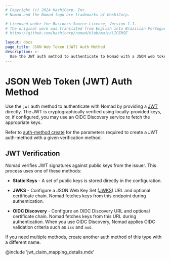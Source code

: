 ```yaml
---
# Copyright (c) 2024 HashiCorp, Inc.
# Nomad and the Nomad logo are trademarks of HashiCorp.

# Licensed under the Business Source License, Version 1.1.
# The original work was translated from English into Brazilian Portuguese.
# https://github.com/hashicorp/nomad/blob/main/LICENSE

layout: docs
page_title: JSON Web Token (JWT) Auth Method
description: >-
  Use the JWT auth method to authenticate to Nomad with a JSON web token and receive an ACL token with privileges based on JWT identity attributes. Learn how to configure the auth method parameters using this reference page and example configuration.
---
```


# JSON Web Token (JWT) Auth Method

Use the `jwt` auth method to authenticate with Nomad by providing a
[JWT](https://en.wikipedia.org/wiki/JSON_Web_Token) directly. The JWT is
cryptographically verified using locally-provided keys, or, if configured, you may use an
OIDC Discovery service to fetch the appropriate keys.

Refer to [auth-method create] for the parameters required to create a JWT auth-method with a given verification method.

## JWT Verification

Nomad verifies JWT signatures against public keys from the issuer. This
process uses one of these methods:

- **Static Keys** - A set of public keys is stored directly in the
  configuration.

- **JWKS** - Configure a JSON Web Key Set ([JWKS](https://tools.ietf.org/html/rfc7517))
  URL and optional certificate chain. Nomad fetches keys from
  this endpoint during authentication.

- **OIDC Discovery** - Configure an OIDC Discovery URL and optional certificate chain. Nomad fetches keys from this URL during authentication. When you use OIDC Discovery, Nomad applies OIDC validation criteria such as `iss` and `aud`.

If you need multiple methods, create another auth method of this type
with a different name.

@include 'jwt_claim_mapping_details.mdx'

[auth-method create]: /nomad/docs/commands/acl/auth-method/create
